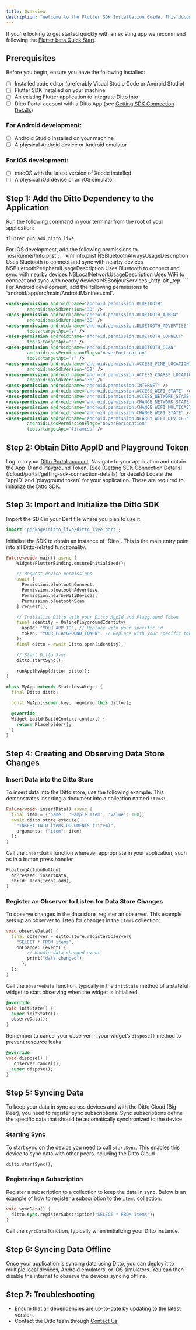 ```yaml
---
title: Overview
description: "Welcome to the Flutter SDK Installation Guide. This document provides step-by-step instructions for installing and configuring the Ditto SDK, enabling you to sync, query, and insert data seamlessly within your existing Flutter application."
---
```


If you're looking to get started quickly with an existing app we recommend following the [Flutter beta Quick Start](./flutter/quick-start).

## Prerequisites

Before you begin, ensure you have the following installed:

- [ ] Installed code editor (preferably Visual Studio Code or Android Studio)
- [ ] Flutter SDK installed on your machine
- [ ] An existing Flutter application to integrate Ditto into
- [ ] Ditto Portal account with a Ditto App (see [Getting SDK Connection Details](/cloud/portal/getting-sdk-connection-details))
### For Android development:
- [ ] Android Studio installed on your machine
- [ ] A physical Android device or Android emulator
### For iOS development:
- [ ] macOS with the latest version of Xcode installed
- [ ] A physical iOS device or an iOS simulator

## Step 1: Add the Ditto Dependency to the Application

<Steps>
<Step>
Run the following command in your terminal from the root of your application:

```shell
flutter pub add ditto_live
```
</Step>

<Step>
For iOS development, add the following permissions to `ios/Runner/Info.plist`:

<CodeGroup>
```xml Info.plist
<key>NSBluetoothAlwaysUsageDescription</key>
<string>Uses Bluetooth to connect and sync with nearby devices</string>
<key>NSBluetoothPeripheralUsageDescription</key>
<string>Uses Bluetooth to connect and sync with nearby devices</string>
<key>NSLocalNetworkUsageDescription</key>
<string>Uses WiFi to connect and sync with nearby devices</string>
<key>NSBonjourServices</key>
<array>
  <string>_http-alt._tcp.</string>
</array>
```
</CodeGroup>
</Step>

<Step>
For Android development, add the following permissions to `android/app/src/main/AndroidManifest.xml`.

```xml
<uses-permission android:name="android.permission.BLUETOOTH"
        android:maxSdkVersion="30" />
<uses-permission android:name="android.permission.BLUETOOTH_ADMIN"
        android:maxSdkVersion="30" />
<uses-permission android:name="android.permission.BLUETOOTH_ADVERTISE"
        tools:targetApi="s" />
<uses-permission android:name="android.permission.BLUETOOTH_CONNECT"
        tools:targetApi="s" />
<uses-permission android:name="android.permission.BLUETOOTH_SCAN"
        android:usesPermissionFlags="neverForLocation"
        tools:targetApi="s" />
<uses-permission android:name="android.permission.ACCESS_FINE_LOCATION"
        android:maxSdkVersion="32" />
<uses-permission android:name="android.permission.ACCESS_COARSE_LOCATION"
        android:maxSdkVersion="30" />
<uses-permission android:name="android.permission.INTERNET" />
<uses-permission android:name="android.permission.ACCESS_WIFI_STATE" />
<uses-permission android:name="android.permission.ACCESS_NETWORK_STATE" />
<uses-permission android:name="android.permission.CHANGE_NETWORK_STATE" />
<uses-permission android:name="android.permission.CHANGE_WIFI_MULTICAST_STATE" />
<uses-permission android:name="android.permission.CHANGE_WIFI_STATE" />
<uses-permission android:name="android.permission.NEARBY_WIFI_DEVICES"
        android:usesPermissionFlags="neverForLocation"
        tools:targetApi="tiramisu" />
```
</Step>
</Steps>

## Step 2: Obtain Ditto AppID and Playground Token

<Steps>
<Step>
Log in to your <a href="https://portal.ditto.live" target="_blank">Ditto Portal account</a>.
</Step>

<Step>
Navigate to your application and obtain the App ID and Playground Token. (See [Getting SDK Connection Details](/cloud/portal/getting-sdk-connection-details) for details)
</Step>

<Step>
Locate the `appID` and `playground token` for your application. These are required to initialize the Ditto SDK.
</Step>
</Steps>

## Step 3: Import and Initialize the Ditto SDK

<Steps>
<Step>
Import the SDK in your Dart file where you plan to use it.

```dart Dart
import 'package:ditto_live/ditto_live.dart';
```
</Step>

<Step>
Initialize the SDK to obtain an instance of `Ditto`. This is the main entry point into all Ditto-related functionality.

```dart Dart
Future<void> main() async {
	WidgetsFlutterBinding.ensureInitialized();

	// Request device permissions
	await [
      Permission.bluetoothConnect,
      Permission.bluetoothAdvertise,
      Permission.nearbyWifiDevices,
      Permission.bluetoothScan
    ].request();

    // Initialize Ditto with your Ditto AppId and Playground Token
    final identity = OnlinePlaygroundIdentity(
      appId: "YOUR_APP_ID", // Replace with your specific id
      token: "YOUR_PLAYGROUND_TOKEN", // Replace with your specific token
    );
    final ditto = await Ditto.open(identity);

    // Start Ditto Sync
    ditto.startSync();

    runApp(MyApp(ditto: ditto));
}

class MyApp extends StatelessWidget {
  final Ditto ditto;

  const MyApp({super.key, required this.ditto});

  @override
  Widget build(BuildContext context) {
    return Placeholder();
  }
}
```
</Step>
</Steps>

## Step 4: Creating and Observing Data Store Changes

### Insert Data into the Ditto Store

To insert data into the Ditto store, use the following example. This demonstrates inserting a document into a collection named `items`:

```dart Dart
Future<void> insertData() async {
  final item = {'name': 'Sample Item', 'value': 100};
  await ditto.store.execute(
    "INSERT INTO items DOCUMENTS (:item)",
    arguments: {"item": item},
  );
}
```

Call the `insertData` function wherever appropriate in your application, such as in a button press handler.

```dart Dart
FloatingActionButton(
  onPressed: insertData,
  child: Icon(Icons.add),
)
```

### Register an Observer to Listen for Data Store Changes

To observe changes in the data store, register an observer. This example sets up an observer to listen for changes in the `items` collection:

```dart Dart
void observeData() {
  final observer = ditto.store.registerObserver(
    "SELECT * FROM items",
    onChange: (event) {
	    // Handle data changed event
	    print("data changed");
	  },
  );
}
```

Call the `observeData` function, typically in the `initState` method of a stateful widget to start observing when the widget is initialized.

```dart Dart
@override
void initState() {
  super.initState();
  observeData();
}
```

Remember to cancel your observer in your widget’s `dispose()` method to prevent resource leaks

```dart Dart
@override
void dispose() {
  _observer.cancel();
  super.dispose();
}
```

## Step 5: Syncing Data

To keep your data in sync across devices and with the Ditto Cloud (Big Peer), you need to register sync subscriptions. Sync subscriptions define the specific data that should be automatically synchronized to the device.

### Starting Sync

To start sync on the device you need to call `startSync`. This enables this device to sync data with other peers including the Ditto Cloud.

```dart Dart
ditto.startSync();
```

### Registering a Subscription

Register a subscription to a collection to keep the data in sync. Below is an example of how to register a subscription to the `items` collection:

```dart Dart
void syncData() {
  ditto.sync.registerSubscription("SELECT * FROM items");
}
```

Call the `syncData` function, typically when initializing your Ditto instance.

## Step 6: Syncing Data Offline

Once your application is syncing data using Ditto, you can deploy it to multiple local devices, Android emulators, or iOS simulators. You can then disable the internet to observe the devices syncing offline.

## Step 7: Troubleshooting

- Ensure that all dependencies are up-to-date by updating to the latest version.
- Contact the Ditto team through [Contact Us](/support)





